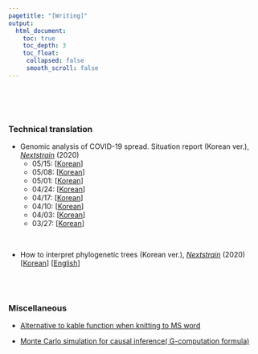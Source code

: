 ```yaml
---
pagetitle: "[Writing]"
output:
  html_document:
    toc: true
    toc_depth: 3
    toc_float:
     collapsed: false
     smooth_scroll: false
---
```


<link rel="stylesheet" href="styles.css" type="text/css">
<link rel="stylesheet" href="site_libs/academicons-1.9.1/css/academicons.min.css"/>

<br><br><br>

### Technical translation

+ Genomic analysis of COVID-19 spread. Situation report (Korean ver.), [*Nextstrain*](https://nextstrain.org/) (2020)
  + 05/15: [[Korean](https://nextstrain.org/narratives/ncov/sit-rep/ko/2020-05-15)] 
  + 05/08: [[Korean](https://nextstrain.org/narratives/ncov/sit-rep/ko/2020-05-08)]
  + 05/01: [[Korean](https://nextstrain.org/narratives/ncov/sit-rep/ko/2020-05-01)] 
  + 04/24: [[Korean](https://nextstrain.org/narratives/ncov/sit-rep/ko/2020-04-24)] 
  + 04/17: [[Korean](https://nextstrain.org/narratives/ncov/sit-rep/ko/2020-04-17)] 
  + 04/10: [[Korean](https://nextstrain.org/narratives/ncov/sit-rep/ko/2020-04-10)] 
  + 04/03: [[Korean](https://nextstrain.org/narratives/ncov/sit-rep/ko/2020-04-03)] 
  + 03/27: [[Korean](https://nextstrain.org/narratives/ncov/sit-rep/ko/2020-03-27)] 

<br>

+ How to interpret phylogenetic trees (Korean ver.), [*Nextstrain*](https://nextstrain.org/) (2020) [[Korean](https://nextstrain.org/narratives/trees-background/ko)] [[English](https://nextstrain.org/narratives/trees-background/)]

<br><br>


### Miscellaneous
+ [Alternative to kable function when knitting to MS word](/content/post/alternative-to-kable-function-when-knitting-to-ms-word.html)

+ [Monte Carlo simulation for causal inference( G-computation formula)](/content/post/Monte-Carlo-simulation-for-causal-inference.html)

<!-- + [Summary of `data.table`](/content/post/data.table.html) -->
